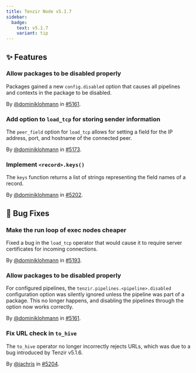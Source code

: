 ```yaml
---
title: Tenzir Node v5.1.7
sidebar:
  badge:
    text: v5.1.7
    variant: tip
---
```


## ✨ Features

### Allow packages to be disabled properly

Packages gained a new `config.disabled` option that causes all pipelines and
contexts in the package to be disabled.

By [@dominiklohmann](https://github.com/dominiklohmann) in [#5161](https://github.com/tenzir/tenzir/pull/5161).

### Add option to `load_tcp` for storing sender information

The `peer_field` option for `load_tcp` allows for setting a field for the IP
address, port, and hostname of the connected peer.

By [@dominiklohmann](https://github.com/dominiklohmann) in [#5173](https://github.com/tenzir/tenzir/pull/5173).

### Implement `<record>.keys()`

The `keys` function returns a list of strings representing the field names of a
record.

By [@dominiklohmann](https://github.com/dominiklohmann) in [#5202](https://github.com/tenzir/tenzir/pull/5202).

## 🐛 Bug Fixes

### Make the run loop of exec nodes cheaper

Fixed a bug in the `load_tcp` operator that would
cause it to require server certificates for incoming
connections.

By [@dominiklohmann](https://github.com/dominiklohmann) in [#5193](https://github.com/tenzir/tenzir/pull/5193).

### Allow packages to be disabled properly

For configured pipelines, the `tenzir.pipelines.<pipeline>.disabled`
configuration option was silently ignored unless the pipeline was part of a
package. This no longer happens, and disabling the pipelines through the option
now works correctly.

By [@dominiklohmann](https://github.com/dominiklohmann) in [#5161](https://github.com/tenzir/tenzir/pull/5161).

### Fix URL check in `to_hive`

The `to_hive` operator no longer incorrectly rejects URLs, which was due to a
bug introduced by Tenzir v5.1.6.

By [@jachris](https://github.com/jachris) in [#5204](https://github.com/tenzir/tenzir/pull/5204).
